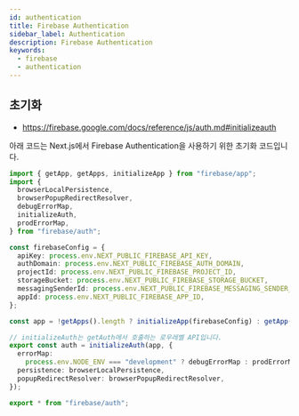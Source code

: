 ```yaml
---
id: authentication
title: Firebase Authentication
sidebar_label: Authentication
description: Firebase Authentication
keywords:
  - firebase
  - authentication
---
```


## 초기화

- https://firebase.google.com/docs/reference/js/auth.md#initializeauth

아래 코드는 Next.js에서 Firebase Authentication을 사용하기 위한 초기화 코드입니다.

```typescript
import { getApp, getApps, initializeApp } from "firebase/app";
import {
  browserLocalPersistence,
  browserPopupRedirectResolver,
  debugErrorMap,
  initializeAuth,
  prodErrorMap,
} from "firebase/auth";

const firebaseConfig = {
  apiKey: process.env.NEXT_PUBLIC_FIREBASE_API_KEY,
  authDomain: process.env.NEXT_PUBLIC_FIREBASE_AUTH_DOMAIN,
  projectId: process.env.NEXT_PUBLIC_FIREBASE_PROJECT_ID,
  storageBucket: process.env.NEXT_PUBLIC_FIREBASE_STORAGE_BUCKET,
  messagingSenderId: process.env.NEXT_PUBLIC_FIREBASE_MESSAGING_SENDER_ID,
  appId: process.env.NEXT_PUBLIC_FIREBASE_APP_ID,
};

const app = !getApps().length ? initializeApp(firebaseConfig) : getApp();

// initializeAuth는 getAuth에서 호출하는 로우레벨 API입니다.
export const auth = initializeAuth(app, {
  errorMap:
    process.env.NODE_ENV === "development" ? debugErrorMap : prodErrorMap,
  persistence: browserLocalPersistence,
  popupRedirectResolver: browserPopupRedirectResolver,
});

export * from "firebase/auth";
```
